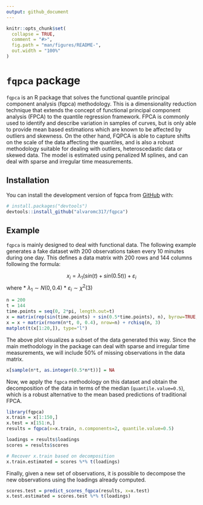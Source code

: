 ```yaml
---
output: github_document
---
```


<!-- README.md is generated from README.Rmd. Please edit that file -->

```r
knitr::opts_chunk$set(
  collapse = TRUE,
  comment = "#>",
  fig.path = "man/figures/README-",
  out.width = "100%"
)
```

# `fqpca` package

<!-- badges: start -->
<!-- badges: end -->

`fqpca` is an R package that solves the functional quantile principal component analysis (fqpca) methodology. This is a dimensionality reduction technique that extends the concept of functional principal component analysis (FPCA) to the quantile regression framework. FPCA is commonly used to identify and describe variation in samples of curves, but is only able to provide mean based estimations which are known to be affected by outliers and skewness. On the other hand, FQPCA is able to capture shifts on the scale of the data affecting the quantiles, and is also a robust methodology suitable for dealing with outliers, heteroscedastic data or skewed data. The model is estimated using penalized M splines, and can deal with sparse and irregular time measurements.

## Installation

You can install the development version of fqpca from [GitHub](https://github.com/) with:

``` r
# install.packages("devtools")
devtools::install_github("alvaromc317/fqpca")
```

## Example

`fqpca` is mainly designed to deal with functional data. The following example generates a fake dataset with 200 observations taken every 10 minutes during one day. This defines a data matrix with 200 rows and 144 columns following the formula:

$$x_i = \lambda_1(sin(t)+sin(0.5t))+\varepsilon_i$$
where
* $\lambda_1\sim N(0,0.4)$ 
* $\varepsilon_i\sim\chi^2(3)$


```r

n = 200
t = 144
time.points = seq(0, 2*pi, length.out=t)
x = matrix(rep(sin(time.points) + sin(0.5*time.points), n), byrow=TRUE, nrow=n)
x = x + matrix(rnorm(n*t, 0, 0.4), nrow=n) + rchisq(n, 3)
matplot(t(x[1:20,]), type="l")
```

The above plot visualizes a subset of the data generated this way. Since the main methodology in the package can deal with sparse and irregular time measurements, we will include 50% of missing observations in the data matrix. 

```r
x[sample(n*t, as.integer(0.5*n*t))] = NA
```

Now, we apply the `fqpca` methodology on this dataset and obtain the decomposition of the data in terms of the median (`quantile.value=0.5`), which is a robust alternative to the mean based predictions of traditional FPCA.

```r
library(fqpca)
x.train = x[1:150,]
x.test = x[151:n,]
results = fqpca(x=x.train, n.components=2, quantile.value=0.5)

loadings = results$loadings
scores = results$scores

# Recover x.train based on decomposition
x.train.estimated = scores %*% t(loadings)
```

Finally, given a new set of observations, it is possible to decompose the new observations using the loadings already computed.

```r
scores.test = predict_scores_fqpca(results, x=x.test)
x.test.estimated = scores.test %*% t(loadings)
```

